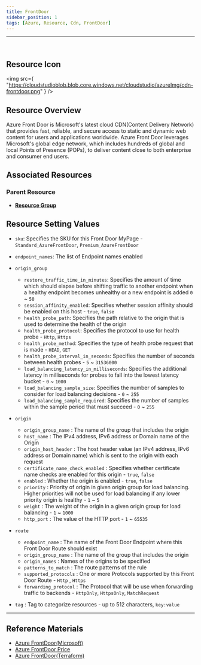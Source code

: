 ```yaml
---
title: FrontDoor
sidebar_position: 1
tags: [Azure, Resource, Cdn, FrontDoor]
---
```




<hr />
<br />


## Resource Icon

<img
    src={
        "https://cloudstudioblob.blob.core.windows.net/cloudstudio/azureImg/cdn-frontdoor.png"
    }
/>

## Resource Overview

Azure Front Door is Microsoft's latest cloud CDN(Content Delivery Network) that provides fast, reliable, and secure access to static and dynamic web content for users and applications worldwide. 
Azure Front Door leverages Microsoft's global edge network, which includes hundreds of global and local Points of Presence (POPs), to deliver content close to both enterprise and consumer end users.

## Associated Resources

### Parent Resource

-   [**Resource Group**](https://docs.cstudio.app/en/docs/resource/azure/Base/ResourceGroup)

## Resource Setting Values

-   `sku`: Specifies the SKU for this Front Door MyPage - `Standard_AzureFrontDoor`, `Premium_AzureFrontDoor`

-   `endpoint_names`: The list of Endpoint names enabled

-   `origin_group`

    -   `restore_traffic_time_in_minutes`: Specifies the amount of time which should elapse before shifting traffic to another endpoint when a healthy endpoint becomes unhealthy or a new endpoint is added `0` ~ `50`
    -   `session_affinity_enabled`: Specifies whether session affinity should be enabled on this host - `true`, `false`
    -   `health_probe_path`: Specifies the path relative to the origin that is used to determine the health of the origin
    -   `health_probe_protocol`: Specifies the protocol to use for health probe - `Http`, `Https`
    -   `health_probe_method`: Specifies the type of health probe request that is made - `HEAD`, `GET`
    -   `health_probe_interval_in_seconds`: Specifies the number of seconds between health probes - `5` ~ `31536000`
    -   `load_balancing_latency_in_milliseconds`: Specifies the additional latency in milliseconds for probes to fall into the lowest latency bucket - `0` ~ `1000`
    -   `load_balancing_sample_size`: Specifies the number of samples to consider for load balancing decisions - `0` ~ `255`
    -   `load_balancing_sample_required`: Specifies the number of samples within the sample period that must succeed - `0` ~ `255`

-   `origin`

    -   `origin_group_name` : The name of the group that includes the origin
    -   `host_name` : The IPv4 address, IPv6 address or Domain name of the Origin
    -   `origin_host_header` : The host header value (an IPv4 address, IPv6 address or Domain name) which is sent to the origin with each request
    -   `certificate_name_check_enabled` : Specifies whether certificate name checks are enabled for this origin - `true`, `false`
    -   `enabled` :  Whether the origin is enabled - `true`, `false`
    -   `priority` : Priority of origin in given origin group for load balancing. Higher priorities will not be used for load balancing if any lower priority origin is healthy - `1` ~ `5`
    -   `weight` : The weight of the origin in a given origin group for load balancing - `1` ~ `1000`
    -   `http_port` : The value of the HTTP port - `1` ~ `65535`

-   `route`
    -   `endpoint_name` : The name of the Front Door Endpoint where this Front Door Route should exist
    -   `origin_group_name` : The name of the group that includes the origin
    -   `origin_names` : Names of the origins to be specified
    -   `patterns_to_match` : The route patterns of the rule
    -   `supported_protocols` : One or more Protocols supported by this Front Door Route - `Http` , `Https`
    -   `forwarding_protocol` : The Protocol that will be use when forwarding traffic to backends - `HttpOnly`, `HttpsOnly`, `MatchRequest`
-   `tag` : Tag to categorize resources - up to 512 characters, `key:value`

---

## Reference Materials

-   [Azure FrontDoor(Microsoft)](https://learn.microsoft.com/ko-kr/azure/frontdoor/front-door-overview)
-   [Azure FrontDoor Price](https://azure.microsoft.com/en-us/pricing/details/frontdoor/)
-   [Azure FrontDoor(Terraform)](https://registry.terraform.io/providers/hashicorp/azurerm/latest/docs/resources/cdn_frontdoor_endpoint)
